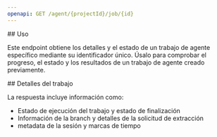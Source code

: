 ```yaml
---
openapi: GET /agent/{projectId}/job/{id}
---
```


<div id="usage">
  ## Uso
</div>

Este endpoint obtiene los detalles y el estado de un trabajo de agente específico mediante su identificador único. Úsalo para comprobar el progreso, el estado y los resultados de un trabajo de agente creado previamente.

<div id="job-details">
  ## Detalles del trabajo
</div>

La respuesta incluye información como:

- Estado de ejecución del trabajo y estado de finalización
- Información de la branch y detalles de la solicitud de extracción
- metadata de la sesión y marcas de tiempo